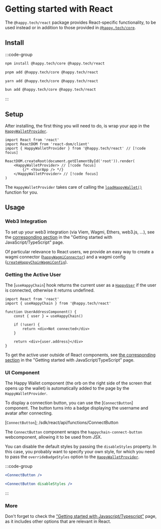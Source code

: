 # Getting started with React

The `@happy.tech/react` package provides React-specific functionality, to be used instead or in
addition to those provided in [`@happy.tech/core`][js-getting-started].

[js-getting-started]: /sdk/js/getting-started

## Install 
:::code-group

```bash [npm]
npm install @happy.tech/core @happy.tech/react
```

```bash [pnpm]
pnpm add @happy.tech/core @happy.tech/react
```

```bash [yarn]
yarn add @happy.tech/core @happy.tech/react
```

```bash [bun]
bun add @happy.tech/core @happy.tech/react
```

:::

## Setup

After installing, the first thing you will need to do, is wrap your app in the [`HappyWalletProvider`].

[`HappyWalletProvider`]: /sdk/react/api/functions/HappyWalletProvider

```tsx
import React from 'react'
import ReactDOM from 'react-dom/client'
import { HappyWalletProvider } from '@happy.tech/react' // [!code focus]

ReactDOM.createRoot(document.getElementById('root')).render(
    <HappyWalletProvider> // [!code focus]
        {/* <YourApp /> */}
    </HappyWalletProvider> // [!code focus]
)
```

The `HappyWalletProvider` takes care of calling the [`loadHappyWallet()`] function for you.

[`loadHappyWallet()`]: /sdk/js/api/functions/loadHappyWallet

## Usage

### Web3 Integration

To set up your web3 integration (via Viem, Wagmi, Ethers, web3.js, ...), see the [corresponding
section][js-web3-integration] in the "Getting started with JavaScript/TypeScript" page.

Of particular relevance to React users, we provide an easy way to create a wagmi connector
([`happyWagmiConnector`]) and a wagmi config ([`createHappyChainWagmiConfig`]).

[`happyWagmiConnector`]: /sdk/js/api/functions/happyWagmiConnector
[`createHappyChainWagmiConfig`]: /sdk/js/api/functions/createHappyChainWagmiConfig

[js-web3-integration]: /sdk/js/getting-started#web3-integration

### Getting the Active User

The [`useHappyChain`] hook returns the current user as a [`HappyUser`]
if the user is connected, otherwise it returns undefined.

[`userHappyChain`]: /sdk/react/api/functions/useHappyChain
[`HappyUser`]: /sdk/js/api/type-aliases/HappyUser

```tsx twoslash
import React from 'react'
import { useHappyChain } from '@happy.tech/react'

function UserAddressComponent() {
    const { user } = useHappyChain()

    if (!user) {
        return <div>Not connected</div>
    }

    return <div>{user.address}</div>
}
```

To get the active user outside of React components, see [the corresponding section][js-active-user]
in the "Getting started with JavaScript/TypeScript" page.

[js-active-user]: /sdk/js/getting-started#getting-the-active-user

### UI Component

The Happy Wallet component (the orb on the right side of the screen that opens up the wallet)
is automatically added to the page by the `HappyWalletProvider`.

To display a connection button, you can use the [`ConnectButton`] component.
The button turns into a badge displaying the username and avatar after connecting.

[`ConnectButton`]; /sdk/react/api/functions/ConnectButton

The `ConnectButton` component wraps the `happychain-connect-button` webcomponent, allowing it to be
used from JSX.

You can disable the default styles by passing the `disableStyles` property. In this case, you
probably want to specify your own style, for which you need to pass the `overrideBadgeStyles` option
to the [`HappyWalletProvider`].

[`HappyWalletProvider`]: /sdk/react/api/functions/HappyWalletProvider

:::code-group

```jsx [Default Style] twoslash
<ConnectButton />
```

```jsx [Custom Style] twolash
<ConnectButton disableStyles />
```

:::

### More

Don't forget to check the ["Getting started with Javascript/Typescript"][js-getting-started] page,
as it includes other options that are relevant in React.